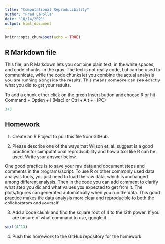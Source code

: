 ```yaml
---
title: "Computational Reproducibility"
author: "Fred LaPolla"
date: "10/14/2020"
output: html_document
---
```


```r
knitr::opts_chunk$set(echo = TRUE)
```

## R Markdown file

This file, an R Markdown lets you combine plain text, in the white spaces, and code chunks, in the gray. The text is not really code, but can be used to communicate, while the code chunks let you combine the actual analysis you are running alongside the results. This means someone can see exactly what you did to get your results.

To add a chunk either click on the green Insert button and choose R or hit Command + Option + i (Mac) or Ctrl + Alt + i (PC)

```r
3+3
```

## Homework

1) Create an R Project to pull this file from GitHub. 

2) Please describe one of the ways that Wilson et. al. suggest is a good practice for computational reproducibility and how a tool like R can be used. Write your answer below.

One good practice is to save your raw data and document steps and comments in the programs/script. To use R or other commonly used data analysis tools, you just need to load the raw data, which is unchanged among different analysis. Then in the code you can add comment to clarify what step you did and what values you expected to get from it. The plots/figures can generated automatically when you run the data. This good practice makes the data analysis more clear and reproducible to both the collaborators and yourself.

3) Add a code chunk and find the square root of 4 to the 13th power. If you are unsure of what command to use, google it. 

```r
sqrt(4^13)
```

4) Push this homework to the GitHub repository for the homework. 





